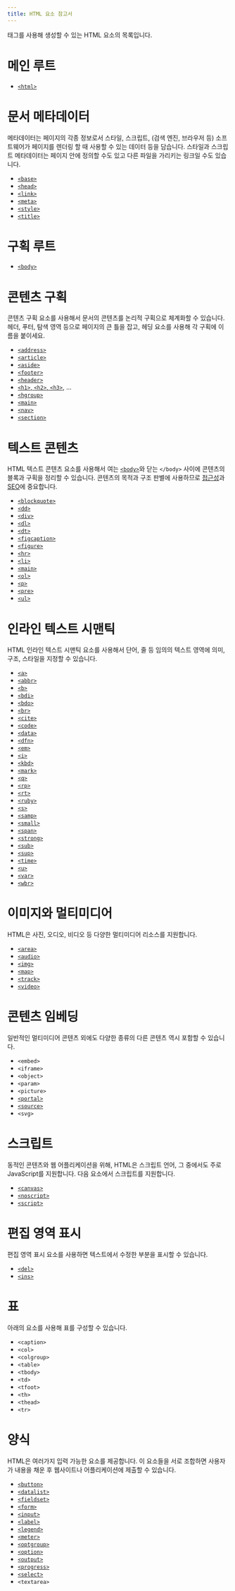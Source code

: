 ```yaml
---
title: HTML 요소 참고서
---
```


태그를 사용해 생성할 수 있는 HTML 요소의 목록입니다.

# 메인 루트

- [`<html>`](./Element/html)

# 문서 메타데이터

메타데이터는 페이지의 각종 정보로서 스타일, 스크립트, (검색 엔진, 브라우저 등) 소프트웨어가 페이지를 렌더링 할 때 사용할 수 있는 데이터 등을 담습니다. 스타일과 스크립트 메타데이터는 페이지 안에 정의할 수도 있고 다른 파일을 가리키는 링크일 수도 있습니다.

- [`<base>`](./Element/base)
- [`<head>`](./Element/head)
- [`<link>`](./Element/link)
- [`<meta>`](./Element/meta)
- [`<style>`](./Element/style)
- [`<title>`](./Element/title)

# 구획 루트

- [`<body>`](./Element/body)

# 콘텐츠 구획

콘텐츠 구획 요소를 사용해서 문서의 콘텐츠를 논리적 구획으로 체계화할 수 있습니다. 헤더, 푸터, 탐색 영역 등으로 페이지의 큰 틀을 잡고, 헤딩 요소를 사용해 각 구획에 이름을 붙이세요.

- [`<address>`](./Element/address)
- [`<article>`](./Element/article)
- [`<aside>`](./Element/aside)
- [`<footer>`](./Element/footer)
- [`<header>`](./Element/header)
- [`<h1>`, `<h2>`, `<h3>`](./Element/Heading_Elements), ...
- [`<hgroup>`](./Element/hgroup)
- [`<main>`](./Element/main)
- [`<nav>`](./Element/nav)
- [`<section>`](./Element/section)

# 텍스트 콘텐츠

HTML 텍스트 콘텐츠 요소를 사용해서 여는 [`<body>`](./Element/body)와 닫는 `</body>` 사이에 콘텐츠의 블록과 구획을 정리할 수 있습니다. 콘텐츠의 목적과 구조 판별에 사용하므로 [접근성](https://developer.mozilla.org/ko/docs/Glossary/Accessibility)과 [SEO](https://developer.mozilla.org/ko/docs/Glossary/SEO)에 중요합니다.

- [`<blockquote>`](./Element/blockquote)
- [`<dd>`](./Element/dd)
- [`<div>`](./Element/div)
- [`<dl>`](./Element/dl)
- [`<dt>`](./Element/dt)
- [`<figcaption>`](./Element/figcaption)
- [`<figure>`](./Element/figure)
- [`<hr>`](./Element/hr)
- [`<li>`](./Element/li)
- [`<main>`](./Element/main)
- [`<ol>`](./Element/ol)
- [`<p>`](./Element/p)
- [`<pre>`](./Element/pre)
- [`<ul>`](./Element/ul)

# 인라인 텍스트 시맨틱

HTML 인라인 텍스트 시맨틱 요소를 사용해서 단어, 줄 등 임의의 텍스트 영역에 의미, 구조, 스타일을 지정할 수 있습니다.

- [`<a>`](./Element/a)
- [`<abbr>`](./Element/abbr)
- [`<b>`](./Element/b)
- [`<bdi>`](./Element/bdi)
- [`<bdo>`](./Element/bdo)
- [`<br>`](./Element/br)
- [`<cite>`](./Element/cite)
- [`<code>`](./Element/code)
- [`<data>`](./Element/data)
- [`<dfn>`](./Element/dfn)
- [`<em>`](./Element/em)
- [`<i>`](./Element/i)
- [`<kbd>`](./Element/kbd)
- [`<mark>`](./Element/mark)
- [`<q>`](./Element/q)
- [`<rp>`](./Element/rp)
- [`<rt>`](./Element/rt)
- [`<ruby>`](./Element/ruby)
- [`<s>`](./Element/s)
- [`<samp>`](./Element/samp)
- [`<small>`](./Element/small)
- [`<span>`](./Element/span)
- [`<strong>`](./Element/strong)
- [`<sub>`](./Element/sub)
- [`<sup>`](./Element/sup)
- [`<time>`](./Element/time)
- [`<u>`](./Element/u)
- [`<var>`](./Element/var)
- [`<wbr>`](./Element/wbr)

# 이미지와 멀티미디어

HTML은 사진, 오디오, 비디오 등 다양한 멀티미디어 리소스를 지원합니다.

- [`<area>`](./Element/area)
- [`<audio>`](./Element/audio)
- [`<img>`](./Element/img)
- [`<map>`](./Element/map)
- [`<track>`](./Element/track)
- [`<video>`](./Element/video)

# 콘텐츠 임베딩

일반적인 멀티미디어 콘텐츠 외에도 다양한 종류의 다른 콘텐츠 역시 포함할 수 있습니다.

- `<embed>`
- `<iframe>`
- `<object>`
- `<param>`
- `<picture>`
- [`<portal>`](./Element/portal)
- [`<source>`](./Element/source)
- `<svg>`

# 스크립트

동적인 콘텐츠와 웹 어플리케이션을 위해, HTML은 스크립트 언어, 그 중에서도 주로 JavaScript를 지원합니다. 다음 요소에서 스크립트를 지원합니다.

- [`<canvas>`](./Element/canvas)
- [`<noscript>`](./Element/noscript)
- [`<script>`](./Element/script)

# 편집 영역 표시

편집 영역 표시 요소를 사용하면 텍스트에서 수정한 부분을 표시할 수 있습니다.

- [`<del>`](./Element/del)
- [`<ins>`](./Element/ins)

# 표

아래의 요소를 사용해 표를 구성할 수 있습니다.

- `<caption>`
- `<col>`
- `<colgroup>`
- `<table>`
- `<tbody>`
- `<td>`
- `<tfoot>`
- `<th>`
- `<thead>`
- `<tr>`

# 양식

HTML은 여러가지 입력 가능한 요소를 제공합니다. 이 요소들을 서로 조합하면 사용자가 내용을 채운 후 웹사이트나 어플리케이션에 제출할 수 있습니다.

- [`<button>`](./Element/button)
- [`<datalist>`](./Element/datalist)
- [`<fieldset>`](./Element/fieldset)
- [`<form>`](./Element/form)
- [`<input>`](./Element/input)
- [`<label>`](./Element/label)
- [`<legend>`](./Element/legend)
- [`<meter>`](./Element/meter)
- [`<optgroup>`](./Element/optgroup)
- [`<option>`](./Element/option)
- [`<output>`](./Element/output)
- [`<progress>`](./Element/progress)
- [`<select>`](./Element/select)
- `<textarea>`
